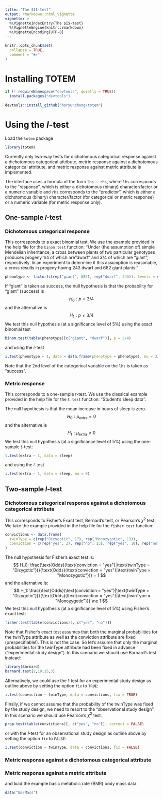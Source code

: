 ```yaml
---
title: "The $I$-test"
output: rmarkdown::html_vignette
vignette: >
  %\VignetteIndexEntry{The $I$-test}
  %\VignetteEngine{knitr::rmarkdown}
  %\VignetteEncoding{UTF-8}
---
```


```r
knitr::opts_chunk$set(
  collapse = TRUE,
  comment = "#>"
)
```
# Installing TOTEM
```r
if (! requireNamespace("devtools", quietly = TRUE))
  install.packages("devtools")
  
devtools::install_github("horyunchung/totem")
```

# Using the $I$-test
Load the `totem` package
```r
library(totem)
```
Currently only two-way tests for dichotomous categorical response against a dichotomous categorical attribute, metric response against a dichotomous categorical attribute, and metric response against metric attribute is implemented.

The interface uses a formula of the form `lhs ~ rhs`, where `lhs` corresponds to the "response", which is either a dichotomous (binary) character/factor or a numeric variable and `rhs` corresponds to the "predictor", which is either a dichotomous (binary) character/factor (for categorical or metric response) or a numeric variable (for metric response only).

## One-sample $I$-test

### Dichotomous categorical response
This corresponds to a exact binomial test. We use the example provided in the help file for the `binom.test` function: "Under (the assumption of) simple Mendelian inheritance, a cross between plants of two particular genotypes produces progeny 1/4 of which are "dwarf" and 3/4 of which are "giant", respectively. In an experiment to determine if this assumption is reasonable, a cross results in progeny having 243 dwarf and 682 giant plants."

```r
phenotype <- factor(c(rep("giant", 682), rep("dwarf", 243)), levels = c("dwarf", "giant"))
```

If "giant" is taken as success, the null hypothesis is that the probability for "giant" (success) is
$$
  H_0: p = 3/4
$$
and the alternative is
$$
  H_1: p \ne 3/4
$$
We test this null hypothesis (at a significance level of 5%) using the exact binomial test
```r
binom.test(table(phenotype)[c("giant", "dwarf")], p = 3/4)
```
and using the $I$-test
```r
i.test(phenotype ~ 1, data = data.frame(phenotype = phenotype), mu = 3/4)
```
Note that the 2nd level of the categorical variable on the `lhs` is taken as "success".


### Metric response
This corresponds to a one-sample $t$-test. We use the classical example provided in the help file for the `t.test` function: "Student's sleep data".

The null hypothesis is that the mean increase in hours of sleep is zero.
$$
  H_0: \mu_\text{extra} = 0
$$
and the alternative is
$$
  H_1: \mu_\text{extra} \ne 0
$$
We test this null hypothesis (at a significance level of 5%) using the one-sample $t$-test:
```r
t.test(extra ~ 1, data = sleep)
```
and using the $I$-test
```r
i.test(extra ~ 1, data = sleep, mu = 0)
```

## Two-sample $I$-test

### Dichotomous categorical response against a dichotomous categorical attribute
This corresponds to Fisher's Exact test, Bernard's test, or Pearson's $\chi^2$ test. We take the example provided in the help file for the `fisher.test` function:
```r
convictions <- data.frame(
  twinType = c(rep("Dizygotic", 17), rep("Monozygotic", 13)),
  conviction = c(rep("yes", 2), rep("no", 15), rep("yes", 10), rep("no", 3))
)
```
The null hypothesis for Fisher's exact test is:
$$
  H_0: \frac{\text{Odds}(\text{conviction = "yes"}|\text{twinType = "Dizygotic"})}{\text{Odds}(\text{conviction = "yes"}|\text{twinType = "Monozygotic"})} = 1
$$
and the alternative is:
$$
  H_1: \frac{\text{Odds}(\text{conviction = "yes"}|\text{twinType = "Dizygotic"})}{\text{Odds}(\text{conviction = "yes"}|\text{twinType = "Monozygotic"})} \ne 1
$$
We test this null hypothesis (at a significance level of 5%) using Fisher's exact test:
```r
fisher.test(table(convictions)[, c("yes", "no")])
```
Note that Fisher's exact test assumes that both the marginal probabilities for the twinType attribute as well as the conviction attribute are fixed (prespecifiable!). This is not the case. So let's assume that only the marginal probabilities for the twinType attribute had been fixed in advance ("experimental study design"). In this scenario we should use Barnard's test instead:
```r
library(Barnard)
barnard.test(2,10,15,3)
```
Alternatively, we could use the $I$-test for an experimental study design as outline above by setting the option `fix` to `TRUE`:
```r
i.test(conviction ~ twinType, data = convictions, fix = TRUE)
```
Finally, if we cannot assume that the probability of the twinType was fixed by the study design, we need to resort to the "observational study design": In this scenario we should use Pearson's $\chi^2$ test:
```r
prop.test(table(convictions)[, c("yes", "no")], correct = FALSE)
```
or with the $I$-test for an observational study design as outline above by setting the option `fix` to `FALSE`:
```r
i.test(conviction ~ twinType, data = convictions, fix = FALSE)
```

### Metric response against a dichotomous categorical attribute

### Metric response against a metric attribute
and load the example basic metabolic rate (BMR) body mass data
```r
data("bmrMass")
```

